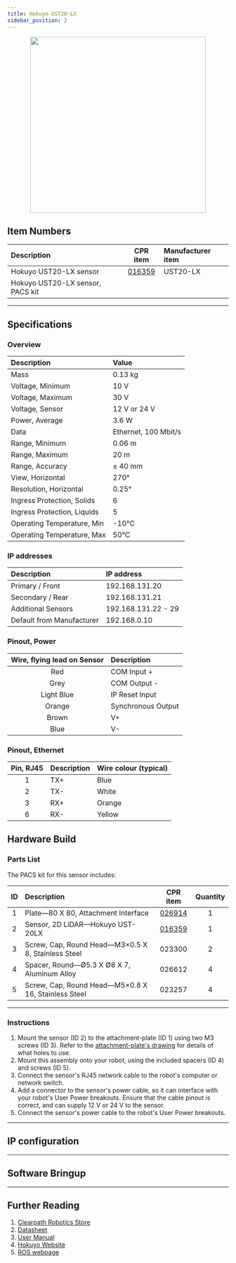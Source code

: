 ```yaml
---
title: Hokuyo UST20-LX
sidebar_position: 2
---
```



<center>
  <img
    src="/img/sensor_images/sensor_hokuyo_ust20lx_1.jpg"
    width="400"
  />
</center>

<Safety />

## Item Numbers

| Description                      |                         CPR item                         | Manufacturer item |
| :------------------------------- | :------------------------------------------------------: | :---------------- |
| Hokuyo UST20-LX sensor           | [016359](/assets/pdf/clearpath_robotics_016359-TDS1.pdf) | UST20-LX          |
| Hokuyo UST20-LX sensor, PACS kit |                                                          |                   |

---

## Specifications

### Overview

| Description                 | Value                |
| :-------------------------- | :------------------- |
| Mass                        | 0.13 kg              |
| Voltage, Minimum            | 10 V                 |
| Voltage, Maximum            | 30 V                 |
| Voltage, Sensor             | 12 V or 24 V         |
| Power, Average              | 3.6 W                |
| Data                        | Ethernet, 100 Mbit/s |
| Range, Minimum              | 0.06 m               |
| Range, Maximum              | 20 m                 |
| Range, Accuracy             | ± 40 mm              |
| View, Horizontal            | 270°                 |
| Resolution, Horizontal      | 0.25°                |
| Ingress Protection, Solids  | 6                    |
| Ingress Protection, Liquids | 5                    |
| Operating Temperature, Min  | -10°C                |
| Operating Temperature, Max  | 50°C                 |

### IP addresses

| Description               | IP address          |
| :------------------------ | :------------------ |
| Primary / Front           | 192.168.131.20      |
| Secondary / Rear          | 192.168.131.21      |
| Additional Sensors        | 192.168.131.22 - 29 |
| Default from Manufacturer | 192.168.0.10        |

### Pinout, Power

| Wire, flying lead on Sensor | Description        |
| :-------------------------: | :----------------- |
|             Red             | COM Input +        |
|            Grey             | COM Output -       |
|         Light Blue          | IP Reset Input     |
|           Orange            | Synchronous Output |
|            Brown            | V+                 |
|            Blue             | V-                 |

### Pinout, Ethernet

| Pin, RJ45 | Description | Wire colour (typical) |
| :-------: | :---------- | :-------------------- |
|     1     | TX+         | Blue                  |
|     2     | TX-         | White                 |
|     3     | RX+         | Orange                |
|     6     | RX-         | Yellow                |

## Hardware Build

### Parts List

The PACS kit for this sensor includes:

| ID  | Description                                         |                         CPR item                         | Quantity |
| :-: | :-------------------------------------------------- | :------------------------------------------------------: | :------: |
|  1  | Plate—80 X 80, Attachment Interface                 |   [026914](/assets/pdf/clearpath_robotics_026914.pdf)    |    1     |
|  2  | Sensor, 2D LiDAR—Hokuyo UST-20LX                    | [016359](/assets/pdf/clearpath_robotics_016359-TDS1.pdf) |    1     |
|  3  | Screw, Cap, Round Head—M3×0.5 X 8, Stainless Steel  |                          023300                          |    2     |
|  4  | Spacer, Round—Ø5.3 X Ø8 X 7, Aluminum Alloy         |                          026612                          |    4     |
|  5  | Screw, Cap, Round Head—M5×0.8 X 16, Stainless Steel |                          023257                          |    4     |

---

### Instructions

1.  Mount the sensor (ID 2) to the attachment-plate (ID 1) using two M3 screws (ID 3).
    Refer to the [attachment-plate's drawing](/assets/pdf/clearpath_robotics_026914.pdf) for details of what holes to use.
2.  Mount this assembly onto your robot, using the included spacers (ID 4) and screws (ID 5).
3.  Connect the sensor's RJ45 network cable to the robot's computer or network switch.
4.  Add a connector to the sensor's power cable, so it can interface with your robot's User Power breakouts.
    Ensure that the cable pinout is correct, and can supply 12 V or 24 V to the sensor.
5.  Connect the sensor's power cable to the robot's User Power breakouts.

---

## IP configuration

<SoftwareIpConfiguration />

---

## Software Bringup

<SoftwareBringup />

---

## Further Reading

1.  [Clearpath Robotics Store](https://store.clearpathrobotics.com/collections/2dlidar/products/hokuyo-ust-20lx)
2.  [Datasheet](/assets/pdf/clearpath_robotics_016359-TDS1.pdf)
3.  [User Manual](/assets/pdf/clearpath_robotics_016359-TDS2.pdf)
4.  [Hokuyo Website](https://www.hokuyo-aut.jp/search/single.php?serial=167#download)
5.  [ROS webpage](http://wiki.ros.org/urg_node)
